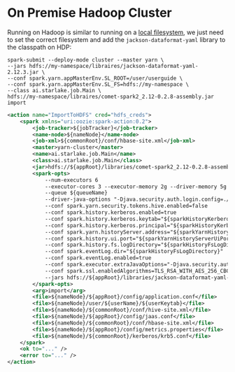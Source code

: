 # On Premise Hadoop Cluster




Running on Hadoop is similar to running on a [local filesystem](file), we just need to set the correct filesystem
and add the `jackson-dataformat-yaml` library to the classpath on HDP:

<Tabs>
<TabItem value="spark3" label="Spark 3">

```shell title="HDP example"
spark-submit --deploy-mode cluster --master yarn \
--jars hdfs://my-namespace/libraires/jackson-dataformat-yaml-2.12.3.jar \
--conf spark.yarn.appMasterEnv.SL_ROOT=/user/userguide \
--conf spark.yarn.appMasterEnv.SL_FS=hdfs://my-namespace \
--class ai.starlake.job.Main \
hdfs://my-namespace/libraires/comet-spark2_2.12-0.2.8-assembly.jar import
```

</TabItem>
<TabItem value="oozie" label="Oozie">

```xml title="HDP example"
<action name="ImportToHDFS" cred="hdfs_creds">
    <spark xmlns="uri:oozie:spark-action:0.2">
        <job-tracker>${jobTracker}</job-tracker>
        <name-node>${nameNode}</name-node>
        <job-xml>${commonRoot}/conf/hbase-site.xml</job-xml>
        <master>yarn-cluster</master>
        <name>ai.starlake.job.Main</name>
        <class>ai.starlake.job.Main</class>
        <jar>hdfs://${appRoot}/libraries/comet-spark2_2.12-0.2.8-assembly.jar</jar>
        <spark-opts>
            --num-executors 6
            --executor-cores 3 --executor-memory 2g --driver-memory 5g
            --queue ${queueName}
            --driver-java-options "-Djava.security.auth.login.config=./jaas.conf -Dconfig.file=./application.conf"
            --conf spark.yarn.security.tokens.hive.enabled=false
            --conf spark.history.kerberos.enabled=true
            --conf spark.history.kerberos.keytab="${sparkHistoryKerberosKeytab}"
            --conf spark.history.kerberos.principal="${sparkHistoryKerberosPrincipal}"
            --conf spark.yarn.historyServer.address="${sparkYarnHistoryServerAddress}"
            --conf spark.history.ui.port="${sparkYarnHistoryServerUiPort}"
            --conf spark.history.fs.logDirectory="${sparkHistoryFsLogDirectory}"
            --conf spark.eventLog.dir="${sparkHistoryFsLogDirectory}"
            --conf spark.eventLog.enabled=true
            --conf spark.executor.extraJavaOptions="-Djava.security.auth.login.config=./jaas.conf"
            --conf spark.ssl.enabledAlgorithms=TLS_RSA_WITH_AES_256_CBC_SHA
            --jars hdfs://${appRoot}/libraries/jackson-dataformat-yaml-2.6.7.jar
        </spark-opts>
        <arg>import</arg>
        <file>${nameNode}/${appRoot}/config/application.conf</file>
        <file>${nameNode}/user/${userName}/${userKeytab}</file>
        <file>${nameNode}/${commonRoot}/conf/hive-site.xml</file>
        <file>${nameNode}/${appRoot}/config/jaas.conf</file>
        <file>${nameNode}/${commonRoot}/conf/hbase-site.xml</file>
        <file>${nameNode}/${appRoot}/config/metrics.properties</file>
        <file>${nameNode}/${commonRoot}/kerberos/krb5.conf</file>
    </spark>
    <ok to="..." />
    <error to="..." />
</action>
```

</TabItem>
</Tabs>
